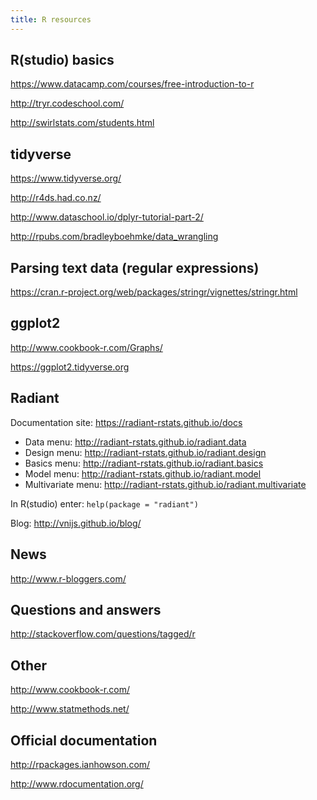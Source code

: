 ```yaml
---
title: R resources
---
```


## R(studio) basics

<https://www.datacamp.com/courses/free-introduction-to-r>

<http://tryr.codeschool.com/>

<http://swirlstats.com/students.html>

## tidyverse

<https://www.tidyverse.org/>

<http://r4ds.had.co.nz/>

<http://www.dataschool.io/dplyr-tutorial-part-2/>

<http://rpubs.com/bradleyboehmke/data_wrangling>

## Parsing text data (regular expressions)

<https://cran.r-project.org/web/packages/stringr/vignettes/stringr.html>

## ggplot2

<http://www.cookbook-r.com/Graphs/>

<https://ggplot2.tidyverse.org>

## Radiant

Documentation site: <https://radiant-rstats.github.io/docs>

* Data menu: <http://radiant-rstats.github.io/radiant.data>
* Design menu: <http://radiant-rstats.github.io/radiant.design>
* Basics menu: <http://radiant-rstats.github.io/radiant.basics>
* Model menu: <http://radiant-rstats.github.io/radiant.model>
* Multivariate menu: <http://radiant-rstats.github.io/radiant.multivariate>

In R(studio) enter: `help(package = "radiant")`

Blog: <http://vnijs.github.io/blog/>

## News

<http://www.r-bloggers.com/>

## Questions and answers

<http://stackoverflow.com/questions/tagged/r>

## Other

<http://www.cookbook-r.com/>

<http://www.statmethods.net/>

## Official documentation

<http://rpackages.ianhowson.com/>

<http://www.rdocumentation.org/>

